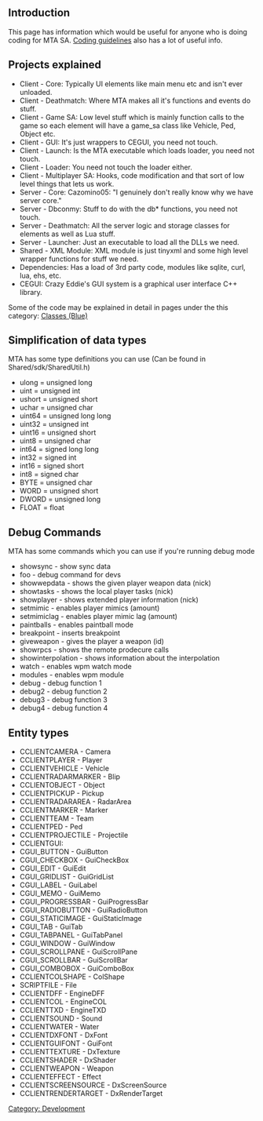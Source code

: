 == Introduction ==

This page has information which would be useful for anyone who is doing coding for MTA SA. [[/Coding guidelines.md|Coding guidelines]] also has a lot of useful info.

== Projects explained ==

* Client - Core: Typically UI elements like main menu etc and isn't ever unloaded.
* Client - Deathmatch: Where MTA makes all it's functions and events do stuff.
* Client - Game SA: Low level stuff which is mainly function calls to the game so each element will have a game_sa class like Vehicle, Ped, Object etc.
* Client - GUI: It's just wrappers to CEGUI, you need not touch.
* Client - Launch: Is the MTA executable which loads loader, you need not touch.
* Client - Loader: You need not touch the loader either.
* Client - Multiplayer SA: Hooks, code modification and that sort of low level things that lets us work.
* Server - Core: Cazomino05: "I genuinely don't really know why we have server core."
* Server - Dbconmy: Stuff to do with the db* functions, you need not touch.
* Server - Deathmatch: All the server logic and storage classes for elements as well as Lua stuff.
* Server - Launcher: Just an executable to load all the DLLs we need.
* Shared - XML Module: XML module is just tinyxml and some high level wrapper functions for stuff we need.
* Dependencies: Has a load of 3rd party code, modules like sqlite, curl, lua, ehs, etc.
* CEGUI: Crazy Eddie's GUI system is a graphical user interface C++ library.

Some of the code may be explained in detail in pages under the this category: [[/:Category:Classes_(Blue).md|Classes (Blue)]]

== Simplification of data types ==

MTA has some type definitions you can use (Can be found in Shared/sdk/SharedUtil.h)

* ulong = unsigned long
* uint = unsigned int
* ushort = unsigned short
* uchar = unsigned char
* uint64 = unsigned long long
* uint32 = unsigned int
* uint16 = unsigned short
* uint8 = unsigned char
* int64 = signed long long
* int32 = signed int
* int16 = signed short
* int8 = signed char
* BYTE = unsigned char
* WORD = unsigned short
* DWORD = unsigned long
* FLOAT = float

== Debug Commands ==

MTA has some commands which you can use if you're running debug mode

* showsync - show sync data
* foo - debug command for devs
* showwepdata - shows the given player weapon data (nick)
* showtasks - shows the local player tasks (nick)
* showplayer - shows extended player information (nick)
* setmimic - enables player mimics (amount)
* setmimiclag - enables player mimic lag (amount)
* paintballs - enables paintball mode
* breakpoint - inserts breakpoint
* giveweapon - gives the player a weapon (id)
* showrpcs - shows the remote prodecure calls
* showinterpolation - shows information about the interpolation
* watch - enables wpm watch mode
* modules - enables wpm module
* debug - debug function 1
* debug2 - debug function 2
* debug3 - debug function 3
* debug4 - debug function 4

== Entity types ==

* CCLIENTCAMERA - Camera
* CCLIENTPLAYER - Player
* CCLIENTVEHICLE - Vehicle
* CCLIENTRADARMARKER - Blip
* CCLIENTOBJECT - Object
* CCLIENTPICKUP - Pickup
* CCLIENTRADARAREA - RadarArea
* CCLIENTMARKER - Marker
* CCLIENTTEAM - Team
* CCLIENTPED - Ped
* CCLIENTPROJECTILE - Projectile
* CCLIENTGUI:
* CGUI_BUTTON - GuiButton
* CGUI_CHECKBOX - GuiCheckBox
* CGUI_EDIT - GuiEdit
* CGUI_GRIDLIST - GuiGridList
* CGUI_LABEL - GuiLabel
* CGUI_MEMO - GuiMemo
* CGUI_PROGRESSBAR - GuiProgressBar
* CGUI_RADIOBUTTON - GuiRadioButton
* CGUI_STATICIMAGE - GuiStaticImage
* CGUI_TAB - GuiTab
* CGUI_TABPANEL - GuiTabPanel
* CGUI_WINDOW - GuiWindow
* CGUI_SCROLLPANE - GuiScrollPane
* CGUI_SCROLLBAR - GuiScrollBar
* CGUI_COMBOBOX - GuiComboBox
* CCLIENTCOLSHAPE - ColShape
* SCRIPTFILE - File
* CCLIENTDFF - EngineDFF
* CCLIENTCOL - EngineCOL
* CCLIENTTXD - EngineTXD
* CCLIENTSOUND - Sound
* CCLIENTWATER - Water
* CCLIENTDXFONT - DxFont
* CCLIENTGUIFONT - GuiFont
* CCLIENTTEXTURE - DxTexture
* CCLIENTSHADER - DxShader
* CCLIENTWEAPON - Weapon
* CCLIENTEFFECT - Effect
* CCLIENTSCREENSOURCE - DxScreenSource
* CCLIENTRENDERTARGET - DxRenderTarget

[[/Category: Development.md|Category: Development]]